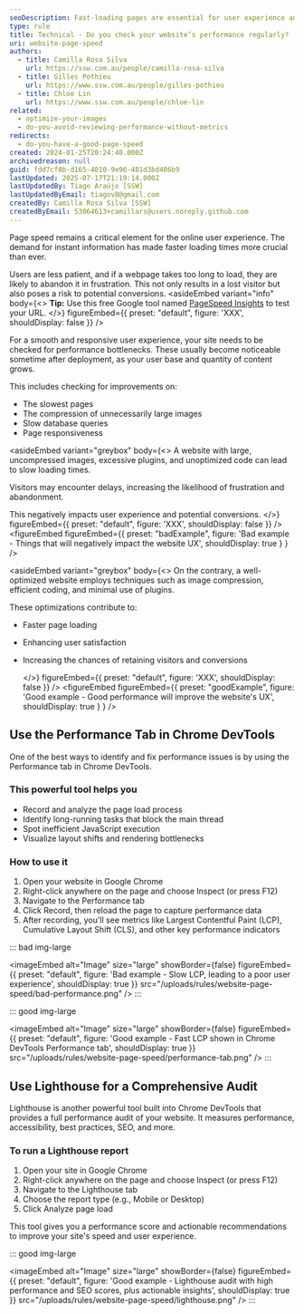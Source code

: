 ```yaml
---
seoDescription: Fast-loading pages are essential for user experience and conversions—slow websites lead to frustration, higher bounce rates, and lost opportunities.
type: rule
title: Technical - Do you check your website’s performance regularly?
uri: website-page-speed
authors:
  - title: Camilla Rosa Silva
    url: https://ssw.com.au/people/camilla-rosa-silva
  - title: Gilles Pothieu
    url: https://www.ssw.com.au/people/gilles-pothieu
  - title: Chloe Lin
    url: https://www.ssw.com.au/people/chloe-lin
related:
  - optimize-your-images
  - do-you-avoid-reviewing-performance-without-metrics
redirects:
  - do-you-have-a-good-page-speed
created: 2024-01-25T20:24:40.000Z
archivedreason: null
guid: fdd7cf8b-d165-4010-9e96-481d3bd406b9
lastUpdated: 2025-07-17T21:19:14.000Z
lastUpdatedBy: Tiago Araújo [SSW]
lastUpdatedByEmail: tiagov8@gmail.com
createdBy: Camilla Rosa Silva [SSW]
createdByEmail: 53064613+camillars@users.noreply.github.com
---
```


Page speed remains a critical element for the online user experience. The demand for instant information has made faster loading times more crucial than ever.

Users are less patient, and if a webpage takes too long to load, they are likely to abandon it in frustration. This not only results in a lost visitor but also poses a risk to potential conversions.
<asideEmbed
  variant="info"
  body={<>
    **Tip:** Use this free Google tool named [PageSpeed Insights](https://developers.google.com/speed/pagespeed/insights/) to test your URL.
  </>}
  figureEmbed={{
    preset: "default",
    figure: 'XXX',
    shouldDisplay: false
  }}
/>

For a smooth and responsive user experience, your site needs to be checked for performance bottlenecks. These usually become noticeable sometime after deployment, as your user base and quantity of content grows.

This includes checking for improvements on:

* The slowest pages
* The compression of unnecessarily large images
* Slow database queries
* Page responsiveness

<asideEmbed
  variant="greybox"
  body={<>
    A website with large, uncompressed images, excessive plugins, and unoptimized code can lead to slow loading times.

Visitors may encounter delays, increasing the likelihood of frustration and abandonment.

This negatively impacts user experience and potential conversions.
  </>}
  figureEmbed={{
    preset: "default",
    figure: 'XXX',
    shouldDisplay: false
  }}
/>
<figureEmbed figureEmbed={{
  preset: "badExample",
  figure: 'Bad example - Things that will negatively impact the website UX',
  shouldDisplay: true
} } />


<asideEmbed
  variant="greybox"
  body={<>
    On the contrary, a well-optimized website employs techniques such as image compression, efficient coding, and minimal use of plugins.

These optimizations contribute to:

* Faster page loading
* Enhancing user satisfaction
* Increasing the chances of retaining visitors and conversions

  </>}
  figureEmbed={{
    preset: "default",
    figure: 'XXX',
    shouldDisplay: false
  }}
/>
<figureEmbed figureEmbed={{
  preset: "goodExample",
  figure: 'Good example - Good performance will improve the website\'s UX',
  shouldDisplay: true
} } />


<youtubeEmbed url="https://www.youtube.com/watch?v=wM7pc8lJxvE" description="Video: Performance - Speeding Up Websites e.g. TinaCMS⚡️ (4 min)" />

## Use the Performance Tab in Chrome DevTools

One of the best ways to identify and fix performance issues is by using the Performance tab in Chrome DevTools.

### This powerful tool helps you

* Record and analyze the page load process
* Identify long-running tasks that block the main thread
* Spot inefficient JavaScript execution
* Visualize layout shifts and rendering bottlenecks

### How to use it

1. Open your website in Google Chrome
2. Right-click anywhere on the page and choose Inspect (or press F12)
3. Navigate to the Performance tab
4. Click Record, then reload the page to capture performance data
5. After recording, you'll see metrics like Largest Contentful Paint (LCP), Cumulative Layout Shift (CLS), and other key performance indicators

::: bad img-large

<imageEmbed
  alt="Image"
  size="large"
  showBorder={false}
  figureEmbed={{
    preset: "default",
    figure: 'Bad example - Slow LCP, leading to a poor user experience',
    shouldDisplay: true
  }}
  src="/uploads/rules/website-page-speed/bad-performance.png"
/>
:::

::: good img-large

<imageEmbed
  alt="Image"
  size="large"
  showBorder={false}
  figureEmbed={{
    preset: "default",
    figure: 'Good example - Fast LCP shown in Chrome DevTools Performance tab',
    shouldDisplay: true
  }}
  src="/uploads/rules/website-page-speed/performance-tab.png"
/>
:::

## Use Lighthouse for a Comprehensive Audit

Lighthouse is another powerful tool built into Chrome DevTools that provides a full performance audit of your website. It measures performance, accessibility, best practices, SEO, and more.

### To run a Lighthouse report

1. Open your site in Google Chrome
2. Right-click anywhere on the page and choose Inspect (or press F12)
3. Navigate to the Lighthouse tab
4. Choose the report type (e.g., Mobile or Desktop)
5. Click Analyze page load

This tool gives you a performance score and actionable recommendations to improve your site's speed and user experience.

::: good img-large

<imageEmbed
  alt="Image"
  size="large"
  showBorder={false}
  figureEmbed={{
    preset: "default",
    figure: 'Good example - Lighthouse audit with high performance and SEO scores, plus actionable insights',
    shouldDisplay: true
  }}
  src="/uploads/rules/website-page-speed/lighthouse.png"
/>
:::
